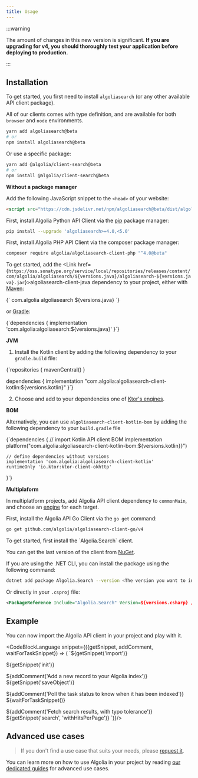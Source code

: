 ```yaml
---
title: Usage
---
```


:::warning

The amount of changes in this new version is significant. **If you are upgrading for v4, you should thoroughly test your application before deploying to production.**

:::

## Installation


<TabsLanguage>
<TabItem value="javascript">

To get started, you first need to install `algoliasearch` (or any other available API client package).

All of our clients comes with type definition, and are available for both `browser` and `node` environments.

```bash
yarn add algoliasearch@beta
# or
npm install algoliasearch@beta
```

Or use a specific package:

```bash
yarn add @algolia/client-search@beta
# or
npm install @algolia/client-search@beta
```

**Without a package manager**

Add the following JavaScript snippet to the `<head>` of your website:

```html
<script src="https://cdn.jsdelivr.net/npm/algoliasearch@beta/dist/algoliasearch.umd.min.js"></script>
```

</TabItem>
<TabItem value="python">

First, install Algolia Python API Client via the [pip](https://pip.pypa.io/en/stable/installing) package manager:

```bash
pip install --upgrade 'algoliasearch>=4.0,<5.0'
```

</TabItem>
<TabItem value="php">

First, install Algolia PHP API Client via the composer package manager:

```bash
composer require algolia/algoliasearch-client-php "^4.0@beta"
```

</TabItem>
<TabItem value="java">

To get started, add the <Link href={`https://oss.sonatype.org/service/local/repositories/releases/content/com/algolia/algoliasearch/${versions.java}/algoliasearch-${versions.java}.jar`}>algoliasearch-client-java</Link> dependency to your project, either with [Maven](https://maven.apache.org/):

<CodeBlock language="xml">
{`<dependency>
  <groupId>com.algolia</groupId>
  <artifactId>algoliasearch</artifactId>
  <version>${versions.java}</version>
</dependency>`}
</CodeBlock>

or [Gradle](https://gradle.org/):

<CodeBlock language="groovy">
{`dependencies {
  implementation 'com.algolia:algoliasearch:${versions.java}'
}`}
</CodeBlock>

</TabItem>
<TabItem value="kotlin">

**JVM**

1. Install the Kotlin client by adding the following dependency to your `gradle.build` file:

<CodeBlock language="groovy">
{`repositories {
  mavenCentral()
}

dependencies {
  implementation "com.algolia:algoliasearch-client-kotlin:${versions.kotlin}"
}`}
</CodeBlock>

2. Choose and add to your dependencies one of [Ktor's engines](https://ktor.io/docs/http-client-engines.html).

**BOM**

Alternatively, you can use `algoliasearch-client-kotlin-bom`  by adding the following dependency to your `build.gradle` file

<CodeBlock language="groovy">
{`dependencies {
    // import Kotlin API client BOM
    implementation platform("com.algolia:algoliasearch-client-kotlin-bom:${versions.kotlin}}")

    // define dependencies without versions
    implementation 'com.algolia:algoliasearch-client-kotlin'
    runtimeOnly 'io.ktor:ktor-client-okhttp'
}`}
</CodeBlock>

**Multiplaform**

In multiplatform projects, add Algolia API client dependency to `commonMain`, and choose an [engine](https://ktor.io/docs/http-client-engines.html) for each target.

</TabItem>
<TabItem value="go">

First, install the Algolia API Go Client via the `go get` command:

```bash
go get github.com/algolia/algoliasearch-client-go/v4
```

</TabItem>

<TabItem value="csharp">
To get started, first install the `Algolia.Search` client.

You can get the last version of the client from [NuGet](https://www.nuget.org/packages/Algolia.Search/).

If you are using the .NET CLI, you can install the package using the following command:

```bash
dotnet add package Algolia.Search --version <The version you want to install>
```

Or directly in your `.csproj` file:
```xml
<PackageReference Include="Algolia.Search" Version=${versions.csharp} />
```
</TabItem>
</TabsLanguage>

## Example

You can now import the Algolia API client in your project and play with it.

<CodeBlockLanguage snippet={({getSnippet, addComment, waitForTaskSnippet}) => (
`${getSnippet('import')}

${getSnippet('init')}

${addComment('Add a new record to your Algolia index')}
${getSnippet('saveObject')}

${addComment('Poll the task status to know when it has been indexed')}
${waitForTaskSnippet()}

${addComment('Fetch search results, with typo tolerance')}
${getSnippet('search', 'withHitsPerPage')}
`)}/>

## Advanced use cases

> If you don't find a use case that suits your needs, please [request it](https://github.com/algolia/api-clients-automation/issues/new?assignees=&labels=&template=Feature_request.md).

You can learn more on how to use Algolia in your project by reading [our dedicated guides](/docs/clients/guides/send-data-to-algolia) for advanced use cases.
